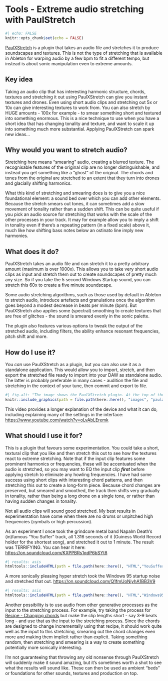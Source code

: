 # Tools - Extreme audio stretching with PaulStretch

```r
#| echo: FALSE
knitr::opts_chunk$set(echo = FALSE)
```

[PaulXStretch](https://sonosaurus.com/paulxstretch/) is a plugin that takes an audio file and stretches it to produce soundscapes and textures. This is not the type of stretching that is available in Ableton for warping audio by a few bpm to fit a different tempo, but instead is about sonic manipulation even to extreme amounts.

::: callout-tip
## Key idea

Taking an audio clip that has interesting harmonic structure, chords, textures and stretching it out using PaulXStretch can give you instant textures and drones. Even using short audio clips and stretching out 5x or 10x can give interesting textures to work from. You can also stretch by HUGE amounts - 100x for example - to smear something short and textured into something enormous. This is a nice technique to use when you have a short idea that has changing tonality and texture, and want to scale it up into something much more substantial. Applying PaulXStretch can spark new ideas...

::: 

## Why would you want to stretch audio?

Stretching here means "smearing" audio, creating a blurred texture. The recognisable features of the original clip are no longer distinguishable, and instead you get something like a "ghost" of the original. The chords and tones from the original are stretched to an extent that they turn into drones and glacially shifting harmonics.

What this kind of stretching and smearing does is to give you a nice foundational element: a sound bed over which you can add other elements. Because the stretch smears out tones, it can sometimes add a slow movement of tonality rather than a sudden shift. This can be quite useful if you pick an audio source for stretching that works with the scale of the other processes in your track. It may for example allow you to imply a shift in tonality even if there's a repeating pattern (in a fixed scale) above it, much like how shifting bass notes below an ostinato line imply new harmonies.

## What does it do?

PaulXStretch takes an audio file and can stretch it to a pretty arbitrary amount (maximum is over 1000x). This allows you to take very short audio clips as input and stretch them out to create soundscapes of pretty much any size. So if you take the 5 second Windows Startup sound, you can stretch this 60x to create a five minute soundscape.

Some audio stretching algorithms, such as those used by default in Ableton to stretch audio, introduce artefacts and granulations once the algorithm goes beyond a modest decrease in beats per minute (bpm). But PaulXStretch also applies some (spectral) smoothing to create textures that are free of glitches - the sound is smeared evenly in the sonic palette.

The plugin also features various options to tweak the output of the stretched audio, including filters, the ability enhance resonant frequencies, pitch shift and more.

## How do I use it?

You *can* use PaulXStretch as a plugin, but you can also use it as a standalone application. This would allow you to import, stretch, and then export the stretched file ready to import into your DAW as standalone audio. The latter is probably preferable in many cases - audition the file and stretching in the context of your tune, then commit and export to file.

```r
#| fig-alt: "The image shows the PaulXStretch plugin. At the top of the device are record, rewind, play/pause, loop and freeze buttons. Below that is the main volume slider. Below that various parameters have sliders. The parameters include Stretch amount, FFT size, Number of harmonics, Frequency shift, Pitch shift, High and Low filters. A chain of buttons allow you to turn on and off various processes used in stretching and effecting the audio."
knitr::include_graphics(path = file.path(here::here(), "images", "paulxstretch_screenshot.png"))
```

This video provides a longer explanation of the device and what it can do, including explaining many of the settings in the interface: <https://www.youtube.com/watch?v=oLvAbLEremk>

## What should I use it for?

This is a plugin that favours some experimentation. You could take a short, textural clip that you like and then stretch this out to see how the textures react to extreme stretching. Note that if the input clip features some prominent harmonics or frequencies, these will be accentuated when the audio is stretched, so you may want to EQ the input clip ***first*** before applying stretch to eliminate any howling frequencies. I have had some success using short clips with interesting chord patterns, and then stretching this out to create a long-form piece. Because chord changes are preserved, but smeared and smoothed, the track then shifts very gradually in tonality, rather than being a long drone on a single tone, or rather than having sudden changes in tonality.

Not all audio clips will sound good stretched. My best results in experimentation have come when there are no drums or unpitched high frequencies (cymbals or high percussion).

As an experiment I once took the grindcore metal band Napalm Death's (in)famous "You Suffer" track, all 1.316 seconds of it (Guiness World Record holder for the shortest song), and stretched it out to 1 minute. The result was TERRIFYING. You can hear it here: <https://on.soundcloud.com/KXPPBRs1qdP6bSYt8>

```r
#| results: asis
htmltools::includeHTML(path = file.path(here::here(), "HTML","YouSuffer_stretched.html"))
```

A more sonically pleasing hyper stretch took the Windows 95 startup noise and stretched that out. <https://on.soundcloud.com/Q1fmUoNiyhA1BB3V9>

```r
#| results: asis
htmltools::includeHTML(path = file.path(here::here(), "HTML","Windows95_stretched.html"))
```

Another possibility is to use audio from other generative processes as the input to the stretching process. For example, try taking the process for 
[Recipe - Changing chords](001-Recipe-Changing_Chords.qmd)
 but make the clip lengths short - say 3-9 beats long - and use that as the input to the stretching process. Since the chords are designed to change incrementally using that recipe, it should work quite well as the input to this stretching, smearing out the chord changes even more and making them implicit rather than explicit. Taking something random, then stretching and smearing is a way to create something potentially more sonically interesting.

I'm not guaranteeing that throwing any old nonsense through PaulXStretch will suddenly make it sound amazing, but it's sometimes worth a shot to see what the results will sound like. These can then be used as ambient "beds" or foundations for other sounds, textures and production on top.
